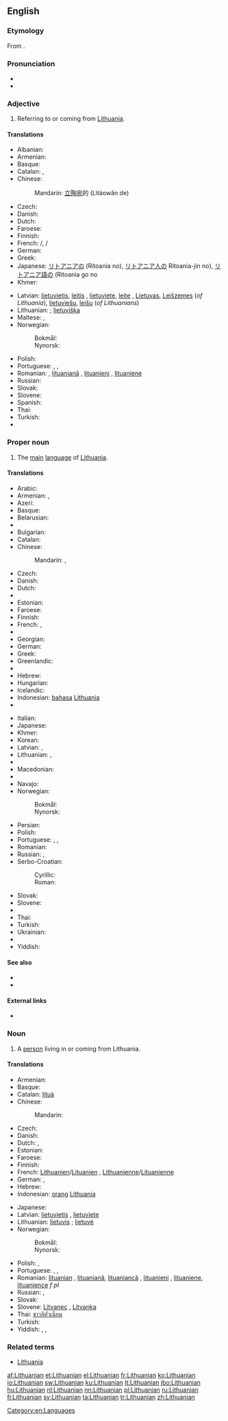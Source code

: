 {{interwiktionary|code=lt}}
==English==
{{wikipedia|lang=en}}

===Etymology===
From {{suffix|Lithuania|an}}.

===Pronunciation===
* {{IPA|/ˌlɪθuˈeɪniən/}}
* {{rhymes|eɪniən}}

===Adjective===
{{en-adj|-}}

# Referring to or coming from [[Lithuania]].

====Translations====
{{trans-top|referring to Lithuania}}
* Albanian: {{t-|sq|lithuishte|m}}
* Armenian: {{t-|hy|լիտվական|tr=litvakan}}
* Basque: {{t-|eu|lituaniar}}
* Catalan: {{t|ca|lituà|m}}, {{t|ca|lituana|f}}
* Chinese:
*: Mandarin: [[立陶宛]]的 (Lìtáowǎn de)
* Czech: {{t+|cs|litevský|m}}
* Danish: {{t+|da|litauisk}}
* Dutch: {{t+|nl|Litouws|n}}
* Faroese: {{t-|fo|litaviskur}}
* Finnish: {{t+|fi|liettualainen}}
* French: {{t|fr|lithuanien}}/{{t|fr|lituanien|m}}, {{t|fr|lithuanienne}}/{{t|fr|lituanienne|f}}
* German: {{t+|de|litauisch}}
* Greek: {{t+|el|λιθουανικός|tr=lithouanikós}}
* Japanese: [[リトアニア]]の (Ritoania no), [[リトアニア人]]の Ritoania-jin no), [[リトアニア語]]の (Ritoania go no
* Khmer: {{t|km|លីទុយអានី|tr=liituyaanii|sc=Khmr}}
{{trans-mid}}
* Latvian: [[lietuvietis]], [[leitis]] {{m}}, [[lietuviete]], [[leite]] {{f}}, [[Lietuvas]], [[Leišzemes]] (''of Lithuania''), [[lietuviešu]], [[leišu]] (''of Lithuanians'')
* Lithuanian: {{t|lt|lietuviškas|m}}; [[lietuviška]] {{f}}
* Maltese: {{t-|mt|Litwan}}, {{t-|mt|Litwanjan}}
* Norwegian:
*: Bokmål: {{t+|nb|litauisk}}
*: Nynorsk: {{t+|nn|litauisk}}
* Polish: {{t+|pl|litewski|m}}
* Portuguese: {{t+|pt|lituano|m}}, {{t-|pt|lituânio|m}}, {{t-|pt|lituânico|m}}
* Romanian: {{t|ro|lituanian|m}}, [[lituaniană]] {{f}}, [[lituanieni]] {{p}}, [[lituaniene]] {{f|p}}
* Russian: {{t+|ru|литовский|m|tr=litóvskij}}
* Slovak: {{t-|sk|litovský}}
* Slovene: {{t|sl|litovski}}
* Spanish: {{t+|es|lituano|m}}
* Thai: {{t+|th|ลิทัวเนีย}}
* Turkish: {{t-|tr|Litvan}}
* {{trreq|vo}}
{{trans-bottom}}

===Proper noun===
{{en-proper noun}}

# The [[main]] [[language]] of [[Lithuania]].

====Translations====
{{trans-top|language}}
* Arabic: {{t-|ar|لتوانية|f|tr=litwāníyya|sc=Arab}}
* Armenian: {{t-|hy|լիտվերեն|tr=litveren}}, {{t-|hy|լիտվաներեն|tr=litvaneren}}
* Azeri: {{t+|az|Litva dili}}
* Basque: {{t+|eu|lituaniera}}
* Belarusian: {{t-|be|літоўская|f|tr=litóŭskaja|sc=Cyrl}}
* {{trreq|bn}}
* Bulgarian: {{t-|bg|литовски|m|tr=litóvski|sc=Cyrl}}
* Catalan: {{t-|ca|lituà}}
* Chinese:
*: Mandarin: {{t-|cmn|立陶宛語|sc=Hani}}, {{t-|cmn|立陶宛语|tr=Lìtáowǎnyǔ|sc=Hani}}
* Czech: {{t+|cs|litevština|f}}
* Danish: {{t+|da|litauisk}}
* Dutch: {{t+|nl|Litouws}}
* {{trreq|eo}}
* Estonian: {{t+|et|leedu keel}}
* Faroese: {{t-|fo|litaviskt|n}}
* Finnish: {{t+|fi|liettua|alt=liettuan}} {{t+|fi|kieli}}
* French: {{t+|fr|lithuanien|m}}, {{t+|fr|lituanien|m}}
* {{trreq|gl}}
* Georgian: {{t-|ka|ლიტვური|tr=litʼvuri|sc=Geor}}
* German: {{t+|de|Litauisch|n}}
* Greek: {{t+|el|λιθουανικά|n|p|tr=lithouaniká}}
* Greenlandic: {{t-|kl|Litauenimiutut}}
* {{trreq|gu}}
* Hebrew: {{t-|he|ליטאית|f|alt=לִיטָאִית|tr=lita'ít}}
* Hungarian: {{t+|hu|litván}}
* Icelandic: {{t+|is|litháíska|f}}
* Indonesian: [[bahasa]] [[Lithuania]]
* {{trreq|ga}}
{{trans-mid}}
* Italian: {{t+|it|lituano|m}}
* Japanese: {{t+|ja|リトアニア語|tr=Ritoania-go|sc=Jpan}}
* Khmer: {{t|km|ភាសាលីទុយអានី|tr=pʰiesaa liituyaanii|sc=Khmr}}
* Korean: {{t-|ko|리투아니아어|tr=Rituania-eo|sc=Kore}}
* Latvian: {{t-|lv|lietuviešu valoda|f}}, {{t-|lv|lietuviešu}}
* Lithuanian: {{t+|lt|lietuvių kalba|f}}, {{t+|lt|lietuvių|m|f|p}}
* {{trreq|lb}}
* Macedonian: {{t-|mk|литвански|m|tr=litvanski|sc=Cyrl}}
* {{trreq|gv}}
* Navajo: {{tø|nv|Łitʼoowę́ę́ bizaad}}
* Norwegian:
*: Bokmål: {{t+|nb|litauisk|m}}
*: Nynorsk: {{t+|nn|litauisk|m}}
* Persian: {{t-|fa|لیتوانیایی|tr=litvâniyâyi|sc=fa-Arab}}
* Polish: {{t+|pl|litewski|m}}
* Portuguese: {{t+|pt|lituano|m}}, {{t-|pt|lituânio|m}}, {{t-|pt|lituânico|m}}
* Romanian: {{t-|ro|limba lituaniană|f}}
* Russian: {{t+|ru|литовский язык|m|tr=litóvskij jazýk}}, {{t+|ru|литовский|m|tr=litóvskij}}
* Serbo-Croatian:
*: Cyrillic: {{t-|sh|литвански|m}}
*: Roman: {{t-|sh|litvanski|m}}
* Slovak: {{t+|sk|litovčina|f}}
* Slovene: {{t-|sl|litovščina|f}}
* {{trreq|te}}
* Thai: {{t-|th|ภาษาลิทัวเนียน}}
* Turkish: {{t+|tr|Litvanca}}
* Ukrainian: {{t+|uk|литовська|f|tr=lytóvs'ka|sc=Cyrl}}
* {{trreq|vo}}
* Yiddish: {{t+|yi|ליטוויש|n|tr=litvish|sc=Hebr}}
{{trans-bottom}}

====See also====
* {{langcat}}
* {{langlist}}

====External links====
* {{ISO 639|link=Ethnologue|1code=lt|code=lit}}

===Noun===
{{en-noun}}

# A [[person]] living in or coming from Lithuania.

====Translations====
{{trans-top|person from Lithuania}}
* Armenian: {{t-|hy|լիտվացի|tr=litvac’i}}
* Basque: {{t-|eu|lituaniar}}
* Catalan: [[lituà]] {{m}}
* Chinese:
*: Mandarin: {{t|cmn|立陶宛人|tr=Lìtáowǎn rén|sc=Hani}}
* Czech: {{t-|cs|Litevec|m}}
* Danish: {{t+|da|litauer}}
* Dutch: {{t+|nl|Litouwer|m}}, {{t+|nl|Litouwse|f}}
* Estonian: {{t-|et|leedulane}}
* Faroese: {{t-|fo|litavi|m}}
* Finnish: {{t+|fi|liettualainen}}
* French: [[Lithuanien]]/[[Lituanien]] {{m}}, [[Lithuanienne]]/[[Lituanienne]] {{f}}
* German: {{t+|de|Litauer|m}}, {{t+|de|Litauerin|f}}
* Hebrew: {{t-|he|ליטאי|alt=לִיטָאִי|tr=Litai}}
* Indonesian: [[orang]] [[Lithuania]]
{{trans-mid}}
* Japanese: {{t-|ja|リトアニア人|tr=Ritoania-jin|sc=Jpan}}
* Latvian: [[lietuvietis]] {{m}}, [[lietuviete]] {{f}}
* Lithuanian: [[lietuvis]] {{m}}; [[lietuvė]] {{f}}
* Norwegian:
*: Bokmål: {{t-|nb|litauer|m}}
*: Nynorsk: {{t+|nn|litauar|m}}
* Polish: {{t+|pl|Litwin|m}}, {{t+|pl|Litwinka|f}}
* Portuguese: {{t+|pt|lituano|m}}, {{t-|pt|lituânio|m}}, {{t-|pt|lituânico|m}}
* Romanian: [[lituanian]] {{m}}, [[lituaniană]], [[lituaniancă]] {{f}}, [[lituanieni]] {{p}}, [[lituaniene]], [[lituanience]] ''f pl''
* Russian: {{t+|ru|литовец|m|tr=litóvec}}, {{t+|ru|литовка|f|tr=litóvka}}
* Slovak: {{t-|sk|Litovčan|m}}
* Slovene: [[Litvanec]] {{m}}, [[Litvanka]] {{f}}
* Thai: [[ชาวลิทัวเนียน]]
* Turkish: {{t+|tr|Litvanyalı}}
* Yiddish: {{t-|yi|ליטווינער|m|tr=litviner|sc=Hebr}}, {{t-|yi|ליטוואַק|m|tr=litvak|sc=Hebr}} {{qualifier|of a male Jew}}, {{t-|yi|ליטווישקע|f|sc=Hebr}} {{qualifier|of a female Jew}}
{{trans-bottom}}

===Related terms===
* [[Lithuania]]

[[Category:en:Languages]]

[[af:Lithuanian]]
[[et:Lithuanian]]
[[el:Lithuanian]]
[[fr:Lithuanian]]
[[ko:Lithuanian]]
[[io:Lithuanian]]
[[sw:Lithuanian]]
[[ku:Lithuanian]]
[[lt:Lithuanian]]
[[jbo:Lithuanian]]
[[hu:Lithuanian]]
[[nl:Lithuanian]]
[[nn:Lithuanian]]
[[pl:Lithuanian]]
[[ru:Lithuanian]]
[[fi:Lithuanian]]
[[sv:Lithuanian]]
[[ta:Lithuanian]]
[[tr:Lithuanian]]
[[zh:Lithuanian]]